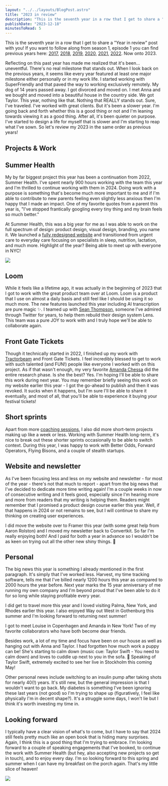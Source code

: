 ```yaml
---
layout: "../../layouts/BlogPost.astro"
title: "2023 in review"
description: "This is the seventh year in a row that I get to share a "Year in review" post with you! If you want to follow along from season 1, episode 1 you can find previous years here: 2017, 2018, 2019, 2020, 2021, 2022. Now onto 2023.\n\n\nReflecting on this past year has made me realized that it's been… uneventful. There's no real milestone that stands out. When I look back on the previous years, it seems like every year featured at least one major milestone either personally or in my work life. I started "
publishDate: "2023-12-18"
minutesToRead: 5
---
```


<p>This is the seventh year in a row that I get to share a "Year in review" post with you! If you want to follow along from season 1, episode 1 you can find previous years here: <a href="https://www.antonsten.com/@/page/0NDmnCGJWchO4kKt">2017</a>, <a href="https://www.antonsten.com/2018">2018</a>, <a href="https://www.antonsten.com/2019">2019</a>, <a href="https://www.antonsten.com/2020">2020</a>, <a href="https://www.antonsten.com/2021">2021</a>, <a href="https://www.antonsten.com/2022">2022</a>. Now onto 2023.</p>
<p>Reflecting on this past year has made me realized that it's been… uneventful. There's no real milestone that stands out. When I look back on the previous years, it seems like every year featured at least one major milestone either personally or in my work life. I started working with SuperFriendly and that paved the way to working exclusively remotely. My dog of 14 years passed away. I got divorced and moved on. I met Anna and we bought and moved into a beautiful house in the country side. We got Taylor. This year, nothing like that. Nothing that REALLY stands out. Sure, I've traveled. I've worked with great clients. But it's been a slower year. I'm going back and forth whether this is a good thing or not and I'm leaning towards viewing it as a good thing. After all, it's been quieter on purpose. I've started to design a life for myself that is slower and I'm starting to reap what I've sown. So let's review my 2023 in the same order as previous years!</p>
<h2 id="projects-work">Projects &amp; Work</h2>
<h2 id="summer-health">Summer Health</h2>
<p>My by far biggest project this year has been a continuation from 2022, Summer Health. I've spent nearly 900 hours working with the team this year and I'm thrilled to continue working with them in 2024. Doing work with a purpose is something that's become much more important to me and if I'm able to contribute to new parents feeling even slightly less anxious then I'm happy that I made an impact. One of my favorite quotes from a parent this year is, "I've stopped frantically googling every tiny thing and my brain feels so much better."</p>
<p>At Summer Health, this was a big year for me as I was able to work on the full spectrum of design: product design, visual design, branding, you name it. We launched a <a href="https://www.summerhealth.com/?ref=antonsten.com">fully redesigned website</a> and transitioned from urgent care to everyday care focusing on specialists in sleep, nutrition, lactation, and much more. Highlight of the year? Being able to meet up with everyone in NYC!</p>

![](https://www.antonsten.com/content/images/2024/09/4kk8lonzl7afhj7nghsdddbsvk.webp)
<h2 id="loom">Loom</h2>
<p>While it feels like a lifetime ago, it was actually in the beginning of 2023 that I got to work with the great product team over at Loom. Loom is a product that I use on almost a daily basis and still feel like I should be using it so much more. The new features launched this year including AI transcription are pure magic ✨. I teamed up with <a href="https://twitter.com/cyanhex?ref=antonsten.com">Sean Thompson</a>, someone I've admired through Twitter for years, to help them rebuild their design system Lens. This team was a pure JOY to work with and I truly hope we'll be able to collaborate again.</p>
<h2 id="front-gate-tickets">Front Gate Tickets</h2>
<p>Though it technically started in 2022, I finished up my work with <a href="https://www.tractorbeam.com/?ref=antonsten.com">Tractorbeam</a> and Front Gate Tickets. I feel incredibly blessed to get to work with such talented (and FUN!) people like everyone I worked with on this project. As if that wasn't enough, my very favorite <a href="https://www.linkedin.com/in/amandachessa/?ref=antonsten.com">Amanda Chessa</a> did the entire research phase. Is she the best? Yes. I'm hoping I'll be able to share this work during next year. You may remember briefly seeing this work on my website earlier this year - I got the go-ahead to publish and then it was revoked. It sucks when it happens, but I'm sure I'll be able to share it eventually, and most of all, that you'll be able to experience it buying your festival tickets!</p>
<h2 id="short-sprints">Short sprints</h2>
<p>Apart from more <a href="https://www.antonsten.com/@/page/ux1C5DBb6QrcHN8G">coaching sessions</a>, I also did more short-term projects making up like a week or less. Working with Summer Health long-term, it's nice to break out these shorter sprints occasionally to be able to switch context. During this year, I was happy to work with Better Odds, Forward Operators, Flying Bisons, and a couple of stealth startups.</p>
<h2 id="website-and-newsletter">Website and newsletter</h2>
<p>As I've been focusing less and less on my website and newsletter - for most of the year - there's not that much to report - apart from the big news that I've decided to dedicate more time writing again! I'm a couple weeks in now of consecutive writing and it feels good, especially since I'm hearing more and more from readers that my writing is helping them. Readers might remember that I promised a product design course earlier this year. Well, if that happens in 2024 or not remains to see, but I will continue to share my thinking on creating user experiences.</p>
<p>I did move the website over to Framer this year (with some great help from Aaron Rolston) and I moved my newsletter back to Convertkit. So far I'm really enjoying both! And I paid for both a year in advance so I wouldn't be as keen on trying out all the other new shiny things. 🙈</p>
<h2 id="personal">Personal</h2>
<p>The big news this year is something I already mentioned in the first paragraph. It's simply that I've worked less. Harvest, my time tracking software, tells me that I've billed nearly 1200 hours this year as compared to 2000 hours the year before. Next year marks the 15 year anniversary of me running my own company and I'm beyond proud that I've been able to do it for so long while staying profitable every year.</p>
<p>I did get to travel more this year and I loved visiting Palma, New York, and Rhodes earlier this year. I also enjoyed Way out West in Gothenburg this summer and I'm looking forward to returning next summer!</p>
<p>I got to meet Louise in Copenhagen and Amanda in New York! Two of my favorite collaborators who have both become dear friends.</p>
<p>Besides work, a lot of my time and focus have been on our house as well as hanging out with Anna and Taylor. I had forgotten how much work a puppy can be! She's starting to calm down (music cue: Taylor Swift - You need to calm down) and loves to cuddle up next to you in the sofa. 🥰 Speaking of Taylor Swift, extremely excited to see her live in Stockholm this coming May!</p>
<p>Other personal news include switching to an insulin pump after taking shots for nearly 40(!) years. It's still new, but the general impression is that I wouldn't want to go back. My diabetes is something I've been ignoring these last years (not good) so I'm trying to shape up (figuratively, I feel like physically I'm in decent shape?). It's a struggle some days, I won't lie but I think it's worth investing my time in.</p>
<h2 id="looking-forward">Looking forward</h2>
<p>I typically have a clear vision of what's to come, but I have to say that 2024 still feels pretty much like an open book that is hiding many surprises. Again, I think this is a good thing that I'm trying to embrace. I'm looking forward to a couple of speaking engagements that I've booked, to continue the work with Summer Health (but hey, also accepting new projects so get in touch), and to enjoy every day. I'm so looking forward to this spring and summer when I can have my breakfast on the porch again. That's my little slice of heaven!</p>

![](https://www.antonsten.com/content/images/2024/09/ehh4695dyifhzsgegv695owruu8.webp)